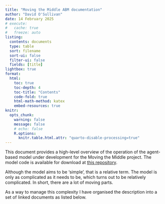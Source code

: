 ```yaml
---
title: "Moving the Middle ABM documentation"
author: "David O'Sullivan"
date: 14 February 2025
# execute: 
#   cache: true
#   freeze: auto
listing:
  contents: documents
  type: table
  sort: filename
  sort-ui: false
  filter-ui: false
  fields: [title]
lightbox: true
format:
  html:
    toc: true
    toc-depth: 4
    toc-title: "Contents"
    code-fold: true
    html-math-method: katex
    embed-resources: true
knitr:
  opts_chunk: 
    warning: false
    message: false
    # echo: false
    R.options: 
      knitr.table.html.attr: "quarto-disable-processing=true"
---
```


This document provides a high-level overview of the operation of the agent-based model under development for the Moving the Middle project. The model code is available for download at [this repository](https://github.com/DOSull/moving-the-middle-abm).

Although the model aims to be 'simple', that is a relative term. The model is only as complicated as it needs to be, which turns out to be relatively complicated. In short, there are a lot of moving parts. 

As a way to manage this complexity I have organised the description into a set of linked documents as listed below.

<!-- ::: {.callout-note collapse="true"}
#### Update History

| Date | Changes
|:-|:------
| 2025-02-14 | Initial post.                       

::: -->
